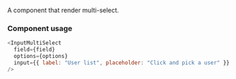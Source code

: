 
<Meta title="Components/Inputs/InputMultiSelect" />

A component that render multi-select.

### Component usage

```js
<InputMultiSelect
  field={field}
  options={options}
  input={{ label: "User list", placeholder: "Click and pick a user" }}
/>
```
